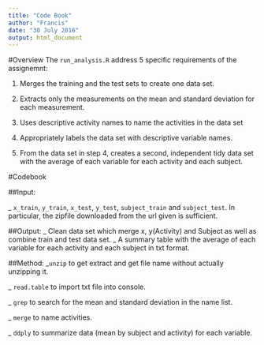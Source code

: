 ```yaml
---
title: "Code Book"
author: "Francis"
date: "30 July 2016"
output: html_document
---
```


#Overview
The `run_analysis.R` address 5 specific requirements of the assignemnt:

1. Merges the training and the test sets to create one data set.

2. Extracts only the measurements on the mean and standard deviation for each measurement.

3. Uses descriptive activity names to name the activities in the data set

4. Appropriately labels the data set with descriptive variable names.

5. From the data set in step 4, creates a second, independent tidy data set with the average of each variable for each activity and each subject.

#Codebook

##Input: 

_ `x_train`, `y_train`, `x_test`, `y_test`, `subject_train` and `subject_test`. In particular, the zipfile downloaded from the url given is sufficient.

##Output:
_ Clean data set which merge x, y(Activity) and Subject as well as combine train and test data set.
_ A summary table with the average of each variable for each activity and each subject in txt format.

##Method:
_`unzip` to get extract and get file name without actually unzipping it.

_ `read.table` to import txt file into console.

_ `grep` to search for the mean and standard deviation in the name list.

_ `merge` to name activities.

_ `ddply` to summarize data (mean by subject and activity) for each variable.